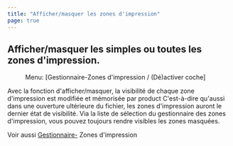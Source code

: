 ```yaml
---
title: "Afficher/masquer les zones d'impression"
page: true
---
```

## Afficher/masquer les simples ou toutes les zones d&#39;impression.
<GeoMapper> 
<Menu> Menu: [Gestionnaire-Zones d'impression / (Dé)activer coche] </Menu> 

<Success>
Avec la fonction d&#39;afficher/masquer, la visibilit&#233; de chaque zone d&#39;impression est modifi&#233;e et m&#233;moris&#233;e par  <Placeholder>product</Placeholder>  C&#39;est-&#224;-dire qu&#39;aussi dans une ouverture ult&#233;rieure du fichier, les zones d&#39;impression auront le dernier &#233;tat de visibilit&#233;.
</Success>

<Success>
Via la liste de s&#233;lection du gestionnaire des zones d&#39;impression, vous pouvez toujours rendre visibles les zones masqu&#233;es.
</Success>


Voir aussi [Gestionnaire-](../benutzeroberflaeche/druckbereich-manager)
Zones d&#39;impression
</GeoMapper>